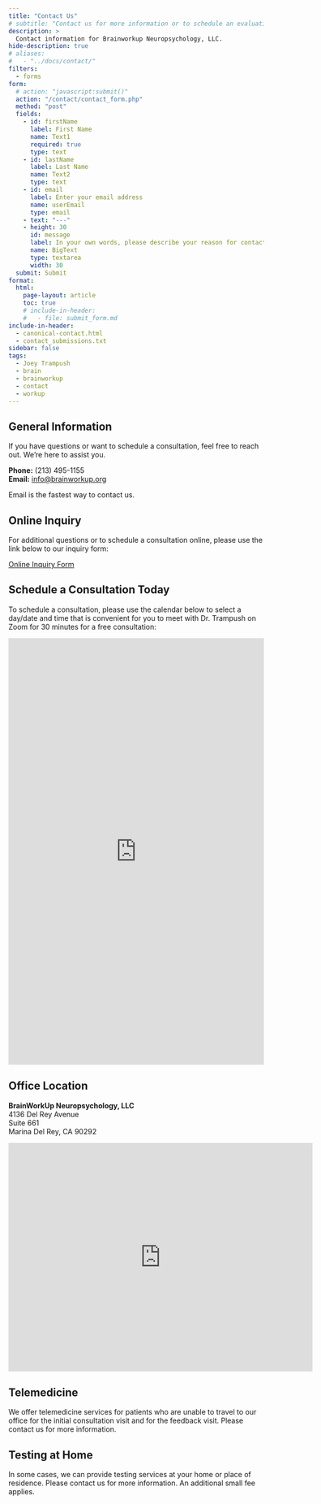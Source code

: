 ```yaml
---
title: "Contact Us"
# subtitle: "Contact us for more information or to schedule an evaluation. We're here to help."
description: >
  Contact information for Brainworkup Neuropsychology, LLC.
hide-description: true
# aliases:
#   - "../docs/contact/"
filters:
  - forms
form:
  # action: "javascript:submit()"
  action: "/contact/contact_form.php"
  method: "post"
  fields:
    - id: firstName
      label: First Name
      name: Text1
      required: true
      type: text
    - id: lastName
      label: Last Name
      name: Text2
      type: text
    - id: email
      label: Enter your email address
      name: userEmail
      type: email
    - text: "---"
    - height: 30
      id: message
      label: In your own words, please describe your reason for contacting us.
      name: BigText
      type: textarea
      width: 30
  submit: Submit
format:
  html:
    page-layout: article
    toc: true
    # include-in-header:
    #   - file: submit_form.md
include-in-header:
  - canonical-contact.html
  - contact_submissions.txt
sidebar: false
tags:
  - Joey Trampush
  - brain
  - brainworkup
  - contact
  - workup
---
```


## General Information

If you have questions or want to schedule a consultation, feel free to reach out. We're here to assist you.

**Phone:** (213) 495-1155\
**Email:** [info@brainworkup.org](mailto:info@brainworkup.org)

::: {.callout-note}
Email is the fastest way to contact us.
:::

## Online Inquiry

For additional questions or to schedule a consultation online, please use the
link below to our inquiry form:

[Online Inquiry Form](https://forms.gle/UNx9qUcihytE63qt5)

## Schedule a Consultation Today

To schedule a consultation, please use the calendar below to select a day/date
and time that is convenient for you to meet with Dr. Trampush on Zoom for 30
minutes for a free consultation:

<!-- Motion embed begin -->
<iframe src="https://app.usemotion.com/meet/joey.trampush/consult" title="Motion Booking Page" width="100%" height="840px" frameborder="0"></iframe>
<!-- Motion embed end -->

## Office Location

**BrainWorkUp Neuropsychology, LLC**\
4136 Del Rey Avenue\
Suite 661\
Marina Del Rey, CA 90292\

<iframe src="https://www.google.com/maps/embed?pb=!1m18!1m12!1m3!1d3305.507752037753!2d-118.44124318478369!3d33.98028588062893!2m3!1f0!2f0!3f0!3m2!1i1024!2i768!4f13.1!3m3!1m2!1s0x80c2ba3713c9d4c7%3A0x7e2b1a2e5f23d79c!2s4136%20Del%20Rey%20Ave%2C%20Marina%20Del%20Rey%2C%20CA%2090292%2C%20USA!5e0!3m2!1sen!2s!4v1662032749326!5m2!1sen!2s" width="600" height="450" style="border:0;" allowfullscreen="" loading="lazy"></iframe>

## Telemedicine

We offer telemedicine services for patients who are unable to travel to our
office for the initial consultation visit and for the feedback visit. Please contact us for more information.

## Testing at Home

In some cases, we can provide testing services at your home or place of residence. Please contact us for more information. An additional small fee applies.

<!-- ## Form

{{< form >}} -->

<!-- #### Form submission

<form name="contact" netlify>
  <p>
    <label>Name <input type="text" name="name" /></label>
  </p>
  <p>
    <label>Email <input type="email" name="email" /></label>
  </p>
  <p>
    <button type="submit">Send</button>
  </p>
</form> -->

